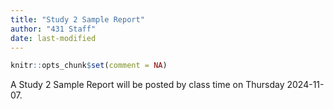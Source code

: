 ```yaml
---
title: "Study 2 Sample Report"
author: "431 Staff"
date: last-modified
---
```


```r
knitr::opts_chunk$set(comment = NA)
```

A Study 2 Sample Report will be posted by class time on Thursday 2024-11-07.